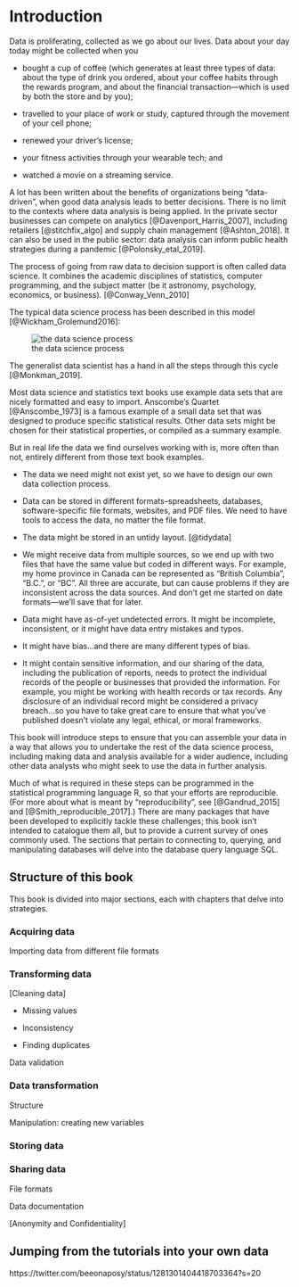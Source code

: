 
# Introduction {#intro}

Data is proliferating, collected as we go about our lives. Data about your day today might be collected when you 

* bought a cup of coffee (which generates at least three types of data: about the type of drink you ordered, about your coffee habits through the rewards program, and about the financial transaction—which is used by both the store and by you); 

* travelled to your place of work or study, captured through the movement of your cell phone; 

* renewed your driver's license;

* your fitness activities through your wearable tech; and

* watched a movie on a streaming service.

A lot has been written about the benefits of organizations being "data-driven", when good data analysis leads to better decisions. There is no limit to the contexts where data analysis is being applied. In the private sector businesses can compete on analytics [@Davenport_Harris_2007], including retailers [@stitchfix_algo] and supply chain management [@Ashton_2018]. It can also be used in the public sector: data analysis can inform 
public health strategies during a pandemic [@Polonsky_etal_2019].

The process of going from raw data to decision support is often called data science. It combines the academic disciplines of statistics, computer programming, and the subject matter (be it astronomy, psychology, economics, or business). [@Conway_Venn_2010]

The typical data science process has been described in this model [@Wickham_Grolemund2016]:

![the data science process](data-science.png)

The generalist data scientist has a hand in all the steps through this cycle [@Monkman_2019].

Most data science and statistics text books use example data sets that are nicely formatted and easy to import.  Anscombe's Quartet [@Anscombe_1973] is a famous example of a small data set that was designed to produce specific statistical results. Other data sets might be chosen for their statistical properties, or compiled as a summary example. 

But in real life the data we find ourselves working with is, more often than not, entirely different from those text book examples. 

* The data we need might not exist yet, so we have to design our own data collection process.

* Data can be stored in different formats–spreadsheets, databases, software-specific file formats, websites, and PDF files. We need to have tools to access the data, no matter the file format.

* The data might be stored in an untidy layout. [@tidydata]

* We might receive data from multiple sources, so we end up with two files that have the same value but coded in different ways. For example, my home province in Canada can be represented as "British Columbia", "B.C.", or "BC". All three are accurate, but can cause problems if they are inconsistent across the data sources. And don't get me started on date formats—we'll save that for later.

* Data might have as-of-yet undetected errors. It might be incomplete, inconsistent, or it might have data entry mistakes and typos.

* It might have bias...and there are many different types of bias.

* It might contain sensitive information, and our sharing of the data, including the publication of reports, needs to protect the individual records of the people or businesses that provided the information. For example, you might be working with health records or tax records. Any disclosure of an individual record might be considered a privacy breach...so you have to take great care to ensure that what you've published doesn't violate any legal, ethical, or moral frameworks.


This book will introduce steps to ensure that you can assemble your data in a way that allows you to undertake the rest of the data science process, including making data and analysis available for a wider audience, including other data analysts who might seek to use the data in further analysis. 

Much of what is required in these steps can be programmed in the statistical programming language R, so that your efforts are reproducible. (For more about what is meant by "reproducibility", see [@Gandrud_2015] and [@Smith_reproducible_2017].) There are many packages that have been developed to explicitly tackle these challenges; this book isn't intended to catalogue them all, but to provide a current survey of ones commonly used. The sections that pertain to connecting to, querying, and manipulating databases will delve into the database query language SQL.



## Structure of this book

This book is divided into major sections, each with chapters that delve into strategies.

### Acquiring data

[Collecting data]: designing your own original data collection

Importing data from different file formats

[Webscraping]: pulling data from websites

[Connecting to databases]: connecting and querying


### Transforming data

[Cleaning data]

* Missing values

* Inconsistency

* Finding duplicates

Data validation

### Data transformation

Structure

Manipulation: creating new variables


### Storing data



### Sharing data

File formats

Data documentation

[Anonymity and Confidentiality]



## Jumping from the tutorials into your own data

https://twitter.com/beeonaposy/status/1281301404418703364?s=20






